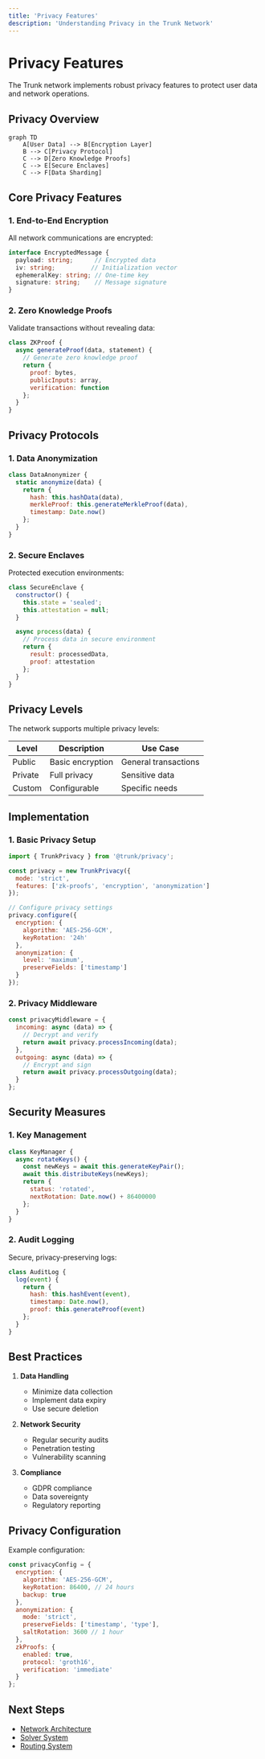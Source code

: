 ```yaml
---
title: 'Privacy Features'
description: 'Understanding Privacy in the Trunk Network'
---
```


# Privacy Features

The Trunk network implements robust privacy features to protect user data and network operations.

## Privacy Overview

```mermaid
graph TD
    A[User Data] --> B[Encryption Layer]
    B --> C[Privacy Protocol]
    C --> D[Zero Knowledge Proofs]
    C --> E[Secure Enclaves]
    C --> F[Data Sharding]
```

## Core Privacy Features

### 1. End-to-End Encryption

All network communications are encrypted:

```typescript
interface EncryptedMessage {
  payload: string;      // Encrypted data
  iv: string;          // Initialization vector
  ephemeralKey: string; // One-time key
  signature: string;    // Message signature
}
```

### 2. Zero Knowledge Proofs

Validate transactions without revealing data:

```javascript
class ZKProof {
  async generateProof(data, statement) {
    // Generate zero knowledge proof
    return {
      proof: bytes,
      publicInputs: array,
      verification: function
    };
  }
}
```

## Privacy Protocols

### 1. Data Anonymization

```javascript
class DataAnonymizer {
  static anonymize(data) {
    return {
      hash: this.hashData(data),
      merkleProof: this.generateMerkleProof(data),
      timestamp: Date.now()
    };
  }
}
```

### 2. Secure Enclaves

Protected execution environments:

```javascript
class SecureEnclave {
  constructor() {
    this.state = 'sealed';
    this.attestation = null;
  }

  async process(data) {
    // Process data in secure environment
    return {
      result: processedData,
      proof: attestation
    };
  }
}
```

## Privacy Levels

The network supports multiple privacy levels:

| Level | Description | Use Case |
|-------|-------------|----------|
| Public | Basic encryption | General transactions |
| Private | Full privacy | Sensitive data |
| Custom | Configurable | Specific needs |

## Implementation

### 1. Basic Privacy Setup

```javascript
import { TrunkPrivacy } from '@trunk/privacy';

const privacy = new TrunkPrivacy({
  mode: 'strict',
  features: ['zk-proofs', 'encryption', 'anonymization']
});

// Configure privacy settings
privacy.configure({
  encryption: {
    algorithm: 'AES-256-GCM',
    keyRotation: '24h'
  },
  anonymization: {
    level: 'maximum',
    preserveFields: ['timestamp']
  }
});
```

### 2. Privacy Middleware

```javascript
const privacyMiddleware = {
  incoming: async (data) => {
    // Decrypt and verify
    return await privacy.processIncoming(data);
  },
  outgoing: async (data) => {
    // Encrypt and sign
    return await privacy.processOutgoing(data);
  }
};
```

## Security Measures

### 1. Key Management

```javascript
class KeyManager {
  async rotateKeys() {
    const newKeys = await this.generateKeyPair();
    await this.distributeKeys(newKeys);
    return {
      status: 'rotated',
      nextRotation: Date.now() + 86400000
    };
  }
}
```

### 2. Audit Logging

Secure, privacy-preserving logs:

```javascript
class AuditLog {
  log(event) {
    return {
      hash: this.hashEvent(event),
      timestamp: Date.now(),
      proof: this.generateProof(event)
    };
  }
}
```

## Best Practices

1. **Data Handling**
   - Minimize data collection
   - Implement data expiry
   - Use secure deletion

2. **Network Security**
   - Regular security audits
   - Penetration testing
   - Vulnerability scanning

3. **Compliance**
   - GDPR compliance
   - Data sovereignty
   - Regulatory reporting

## Privacy Configuration

Example configuration:

```javascript
const privacyConfig = {
  encryption: {
    algorithm: 'AES-256-GCM',
    keyRotation: 86400, // 24 hours
    backup: true
  },
  anonymization: {
    mode: 'strict',
    preserveFields: ['timestamp', 'type'],
    saltRotation: 3600 // 1 hour
  },
  zkProofs: {
    enabled: true,
    protocol: 'groth16',
    verification: 'immediate'
  }
};
```

## Next Steps

- [Network Architecture](/concepts/network)
- [Solver System](/concepts/solvers)
- [Routing System](/concepts/routing)